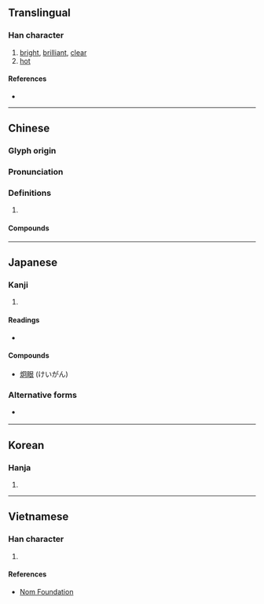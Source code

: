 {{also|烱}}
{{character info/new}}
==Translingual==

===Han character===
{{Han char|rn=86|rad=火|as=05|sn=9|four=97820|canj=FBR,XFBR|ids=⿰火冋}}

# [[bright]], [[brilliant]], [[clear]]
# [[hot]]

====References====
* {{Han ref|kx=0668.260|dkj=18956|dj=1078.030|hdz=32195.160|uh=70AF|ud=28847|bh=ACB3|bd=44211}}

----

==Chinese==
{{zh-forms}}

===Glyph origin===
{{Han etym}}

===Pronunciation===
{{zh-pron
|m=jiǒng
|c=gwing2
|mc=y
|oc=y
|cat=
}}

===Definitions===
{{zh-hanzi}}

# {{rfdef|zh}}

====Compounds====
{{zh-der|炯炯|炯誡|炯炯有神|炯炯有光|炯鑒|炯心}}

----

==Japanese==

===Kanji===
{{ja-kanji|grade=uc|rs=火05}}

# {{defn|lang=ja|sort=火05}}

====Readings====
* {{ja-readings
|goon=きょう, ぎょう
|kanon=けい
|kun=あき-らか, かま}}

====Compounds====
* [[炯眼]] (けいがん)

===Alternative forms===
* {{l|ja|烱}} {{qualifier|[[俗字]]|zokuji}}

----

==Korean==

===Hanja===
{{ko-hanja|hangeul=형|eumhun=|rv=hyeong|mr=hyŏng|y=hyeng}}

# {{defn|lang=ko|sort=火05}}

----

==Vietnamese==

===Han character===
{{vi-readings|rs=火05| hanviet = [[quýnh]], [[quỷnh]]}}

# {{defn|lang=vi|sort=火05}}

====References====
* [http://nomfoundation.org/common/nom_details.php?codepoint=70af Nom Foundation]